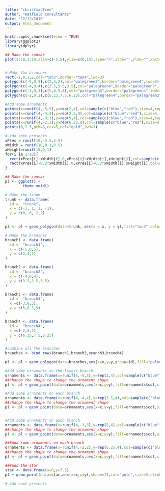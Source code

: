 ```yaml
---
title: "christmasTree"
author: "Hatfield Consultants"
date: "12/12/2019"
output: html_document
---
```


```r
knitr::opts_chunk$set(echo = TRUE)
library(ggplot2)
library(dplyr)
```



```r

## Make the canvas
plot(1:10,1:10,xlim=c(-5,5),ylim=c(0,10),type="n",xlab="",ylab="",xaxt="n",yaxt="n")


# Make the branches
rect(-1,0,1,2,col="tan3",border="tan4",lwd=3)
polygon(c(-5,0,5),c(2,4,2),col="palegreen3",border="palegreen4",lwd=3)
polygon(c(-4,0,4),c(3.5,5.5,3.5),col="palegreen4",border="palegreen3",lwd=3)
polygon(c(-3,0,3),c(5,6.5,5),col="palegreen3",border="palegreen4",lwd=3)
polygon(c(-2,0,2),c(6.25,7.5,6.25),col="palegreen4",border="palegreen3",lwd=3)

#Add some ornaments
points(x=runif(4,-5,5),y=rep(2,4),col=sample(c("blue","red"),size=4,replace=T),cex=3,pch=19)
points(x=runif(4,-4,4),y=rep(3.5,4),col=sample(c("blue","red"),size=4,replace=T),cex=3,pch=19)
points(x=runif(4,-3,3),y=rep(5,4),col=sample(c("blue","red"),size=4,replace=T),cex=3,pch=19)
points(x=runif(4,-2,2),y=rep(6.25,4),col=sample(c("blue","red"),size=4,replace=T),cex=3,pch=19)
points(0,7.5,pch=8,cex=5,col="gold",lwd=3)

# Add some presents
xPres = runif(10,-4.5,4.5)
xWidth = runif(10,0.1,0.5)
xHeight=runif(10,0,1)
for(i in 1:10){
  rect(xPres[i]-xWidth[i],0,xPres[i]+xWidth[i],xHeight[i],col=sample(c("blue","red"),size=1))
  rect(xPres[i]-0.2*xWidth[i],0,xPres[i]+0.2*xWidth[i],xHeight[i],col=sample(c("gold","grey87"),size=1))
}

```


```r

## Make the canvas
pl <- ggplot() +
        theme_void()

# Make the trunk
trunk <- data.frame(
  id =  "trunk",
  x = c(-1, 1, 1, -1),
  y = c(0, 0, 2,2)
)

pl <- pl + geom_polygon(data=trunk, aes(x = x, y = y),fill="tan3",color="tan4")

# Make the branches
branch1 <- data.frame(
  id =  "branch1",
  x = c(-5,0,5),
  y = c(2,4,2)
)

branch2 <- data.frame(
  id =  "branch2",
  x = c(-4,0,4),
  y = c(3.5,5.5,3.5)
)

branch3 <- data.frame(
  id =  "branch3",
  x =c(-3,0,3),
  y = c(5,6.5,5)
)

branch4 <- data.frame(
  id =  "branch4",
  x =c(-2,0,2),
  y = c(6.25,7.5,6.25)
)

#combine all the branches
branches <- bind_rows(branch1,branch2,branch3,branch4)

pl <- pl + geom_polygon(data=branches,aes(x=x,y=y,group=id),fill="palegreen3",color="palegreen4")

#Add some ornaments on the lowest branch
ornaments <- data.frame(x=runif(4,-5,5),y=rep(2,4),col=sample(c("blue","red")))
##change the shape to change the ornament shape
pl <- pl + geom_point(data=ornaments,aes(x=x,y=y),fill=ornaments$col,size=4,shape=21)

#Add some ornaments on each branch
ornaments <- data.frame(x=runif(4,-4,4),y=rep(3.5,4),col=sample(c("blue","red")))
##change the shape to change the ornament shape
pl <- pl + geom_point(data=ornaments,aes(x=x,y=y),fill=ornaments$col,size=4,shape=21)


#Add some ornaments on each branch
ornaments <- data.frame(x=runif(4,-3,3),y=rep(5,4),col=sample(c("blue","red")))
##change the shape to change the ornament shape
pl <- pl + geom_point(data=ornaments,aes(x=x,y=y),fill=ornaments$col,size=4,shape=21)

###Add some ornaments on each branch
ornaments <- data.frame(x=runif(4,-2,2),y=rep(6.25,4),col=sample(c("blue","red")))
##change the shape to change the ornament shape
pl <- pl + geom_point(data=ornaments,aes(x=x,y=y),fill=ornaments$col,size=4,shape=21)

###add the star
star <- data.frame(x=0,y=7.5)
pl + geom_point(data=star,aes(x=x,y=y),shape=11,col="gold",size=5,stroke=4)

# Add some presents


```


